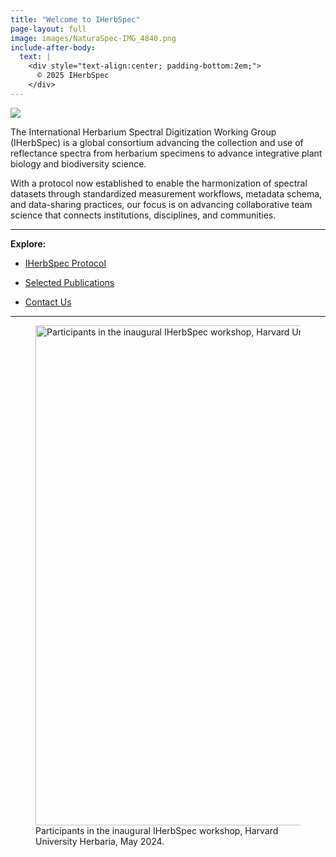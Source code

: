 ```yaml
---
title: "Welcome to IHerbSpec"
page-layout: full
image: images/NaturaSpec-IMG_4840.png
include-after-body:
  text: |
    <div style="text-align:center; padding-bottom:2em;">
      © 2025 IHerbSpec
    </div>
---
```


![](images/NaturaSpec-IMG_4840.png){.full-width}

<!-- Page-only styles (won’t affect other pages) -->
<style>
  /* Center the big page title */
  #title-block-header .title { text-align: center; }

  /* Make homepage body text larger */
  main#quarto-document-content { font-size: 1.125rem; line-height: 1.7; }

  /* Center figure captions */
  .quarto-figure figcaption { text-align: center; }
  
  /* new: limit the descriptive text width */
  .content-narrow {
    max-width: 70ch;       /* ~70 characters per line (ideal) */
    margin-left: auto;
    margin-right: auto;    /* centers the block */
  }
</style>


::: {.column-page-inset}
<div class="content-narrow">

The International Herbarium Spectral Digitization Working Group (IHerbSpec) is a global consortium advancing the collection and use of reflectance spectra from herbarium specimens to advance integrative plant biology and biodiversity science.

With a protocol now established to enable the harmonization of spectral datasets through standardized measurement workflows, metadata schema, and data-sharing practices, our focus is on advancing collaborative team science that connects institutions, disciplines, and communities.

</div>
:::

---

**Explore:**

- [IHerbSpec Protocol](protocol.qmd)

- [Selected Publications](publications.qmd)

- [Contact Us](contact.qmd)

---

![Participants in the inaugural IHerbSpec workshop, Harvard University Herbaria, May 2024.](images/IHerbSpec.jpeg){fig-align="center" width="800px"}

